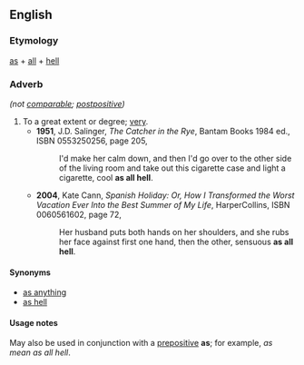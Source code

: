 ==English==

===Etymology===
[[as]] + [[all]] + [[hell]]
===Adverb===
{{head|en|adverb}} ''(not [[comparable]]; [[postpositive]])''

# To a great extent or degree; [[very]].
#* '''1951''', J.D. Salinger, ''The Catcher in the Rye'', Bantam Books 1984 ed., ISBN 0553250256, page 205,
#*: I'd make her calm down, and then I'd go over to the other side of the living room and take out this cigarette case and light a cigarette, cool '''as all hell'''.
#* '''2004''', Kate Cann, ''Spanish Holiday: Or, How I Transformed the Worst Vacation Ever Into the Best Summer of My Life'', HarperCollins, ISBN 0060561602, page 72,
#*: Her husband puts both hands on her shoulders, and she rubs her face against first one hand, then the other, sensuous '''as all hell'''.

====Synonyms====
* [[as anything]]
* [[as hell]]
====Usage notes====
May also be used in conjunction with a [[prepositive]] '''as'''; for example, ''as mean as all hell''.